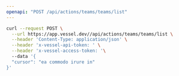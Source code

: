 ```yaml
---
openapi: "POST /api/actions/teams/teams/list"
---
```


<RequestExample>

```bash Request
curl --request POST \
  --url https://app.vessel.dev//api/actions/teams/teams/list \
  --header 'Content-Type: application/json' \
  --header 'x-vessel-api-token: ' \
  --header 'x-vessel-access-token: '\ 
  --data '{
  "cursor": "ea commodo irure in"
}'
```

</RequestExample>


      